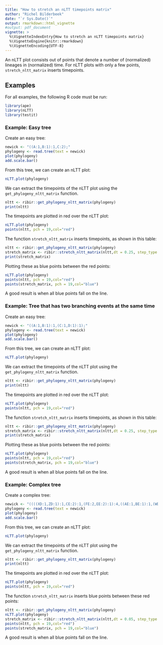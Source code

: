 ```yaml
---
title: "How to stretch an nLTT timepoints matrix"
author: "Richel Bilderbeek"
date: "`r Sys.Date()`"
output: rmarkdown::html_vignette
#output: pdf_document
vignette: >
  %\VignetteIndexEntry{How to stretch an nLTT timepoints matrix}
  %\VignetteEngine{knitr::rmarkdown}
  %\VignetteEncoding{UTF-8}
---
```


An nLTT plot consists out of points that denote a number of (normalized)
lineages in (normalized) time. For nLTT plots with only a few points,
`stretch_nltt_matrix` inserts timepoints.

## Examples

For all examples, the following R code must be run:

```r
library(ape)
library(nLTT)
library(testit)

```

### Example: Easy tree

Create an easy tree:

```r
newick <- "((A:1,B:1):1,C:2);"
phylogeny <- read.tree(text = newick)
plot(phylogeny)
add.scale.bar()
```

From this tree, we can create an nLTT plot:

```r
nLTT.plot(phylogeny)
```

We can extract the timepoints of the nLTT plot using the
`get_phylogeny_nltt_matrix` function. 

```r
nltt <- ribir::get_phylogeny_nltt_matrix(phylogeny)
print(nltt)
```

The timepoints are plotted in red over the nLTT plot:

```r
nLTT.plot(phylogeny)
points(nltt, pch = 19,col="red")
```

The function `stretch_nltt_matrix` inserts timepoints, as shown in this table:

```r
nltt <- ribir::get_phylogeny_nltt_matrix(phylogeny)
stretch_matrix <- ribir::stretch_nltt_matrix(nltt,dt = 0.25, step_type = "upper")
print(stretch_matrix)
```

Plotting these as blue points between the red points:

```r
nLTT.plot(phylogeny)
points(nltt, pch = 19,col="red")
points(stretch_matrix, pch = 19,col="blue")
```

A good result is when all blue points fall on the line.

### Example: Tree that has two branching events at the same time

Create an easy tree:

```r
newick <- "((A:1,B:1):1,(C:1,D:1):1);"
phylogeny <- read.tree(text = newick)
plot(phylogeny)
add.scale.bar()
```

From this tree, we can create an nLTT plot:

```r
nLTT.plot(phylogeny)
```

We can extract the timepoints of the nLTT plot using the
`get_phylogeny_nltt_matrix` function. 

```r
nltt <- ribir::get_phylogeny_nltt_matrix(phylogeny)
print(nltt)
```

The timepoints are plotted
in red over the nLTT plot:

```r
nLTT.plot(phylogeny)
points(nltt, pch = 19,col="red")
```

The function `stretch_nltt_matrix` inserts timepoints, as shown in this table:

```r
nltt <- ribir::get_phylogeny_nltt_matrix(phylogeny)
stretch_matrix <- ribir::stretch_nltt_matrix(nltt,dt = 0.25, step_type = "upper")
print(stretch_matrix)
```

Plotting these as blue points between the red points:


```r
nLTT.plot(phylogeny)
points(nltt, pch = 19,col="red")
points(stretch_matrix, pch = 19,col="blue")
```

A good result is when all blue points fall on the line.

### Example: Complex tree

Create a complex tree:


```r
newick <- "((((XD:1,ZD:1):1,CE:2):1,(FE:2,EE:2):1):4,((AE:1,BE:1):1,(WD:1,YD:1):1):5);"
phylogeny <- read.tree(text = newick)
plot(phylogeny)
add.scale.bar()
```

From this tree, we can create an nLTT plot:

```r
nLTT.plot(phylogeny)
```

We can extract the timepoints of the nLTT plot using the
`get_phylogeny_nltt_matrix` function. 

```r
nltt <- ribir::get_phylogeny_nltt_matrix(phylogeny)
print(nltt)
```

The timepoints are plotted
in red over the nLTT plot:

```r
nLTT.plot(phylogeny)
points(nltt, pch = 19,col="red")
```

The function `stretch_nltt_matrix` inserts blue points between these
red points:

```r
nltt <- ribir::get_phylogeny_nltt_matrix(phylogeny)
nLTT.plot(phylogeny)
stretch_matrix <- ribir::stretch_nltt_matrix(nltt,dt = 0.05, step_type = "upper")
points(nltt, pch = 19,col="red")
points(stretch_matrix, pch = 19,col="blue")
```

A good result is when all blue points fall on the line.
